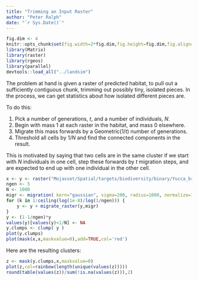 ```yaml
---
title: "Trimming an Input Raster"
author: "Peter Ralph"
date: "`r Sys.Date()`"
---
```



```r
fig.dim <- 4
knitr::opts_chunk$set(fig.width=2*fig.dim,fig.height=fig.dim,fig.align='center')
library(Matrix)
library(raster)
library(rgeos)
library(parallel)
devtools::load_all("../landsim")
```


The problem at hand is given a raster of predicted habitat,
to pull out a sufficiently contiguous chunk,
trimming out possibly tiny, isolated pieces.
In the process, we can get statistics about how isolated different pieces are.

To do this:

1.  Pick a number of generations, $t$, and a number of individuals, $N$.
2.  Begin with mass 1 at each raster in the habitat, and mass 0 elsewhere.
3.  Migrate this mass forwards by a Geometric($1/t$) number of generations.
4.  Threshold all cells by $1/N$ and find the connected components in the result.

This is motivated by saying that two cells are in the same cluster if 
we start with $N$ individuals in one cell,
step these forwards by $t$ migration steps,
and are expected to end up with one individual in the other cell.

```r
x <- y <- raster("Mojavset/Spatial/targets/biodiversity/binary/Yucca_brevifolia_broad_extent_avg.tif")
ngen <- 5
N <- 1000
migr <- migration( kern="gaussian", sigma=200, radius=1000, normalize=1/ngen )
for (k in 1:ceiling(log(1e-8)/log(1/ngen))) {
    y <- y + migrate_raster(y,migr) 
}
y <- (1-1/ngen)*y
values(y)[values(y)<1/N] <- NA
y.clumps <- clump( y )
plot(y.clumps)
plot(mask(x,x,maskvalue=0),add=TRUE,col='red')
```

Here are the resulting clusters:
```r
z <- mask(y.clumps,x,maskvalue=0)
plot(z,col=rainbow(length(unique(values(z)))))
round(table(values(z))/sum(!is.na(values(z))),2)
```
